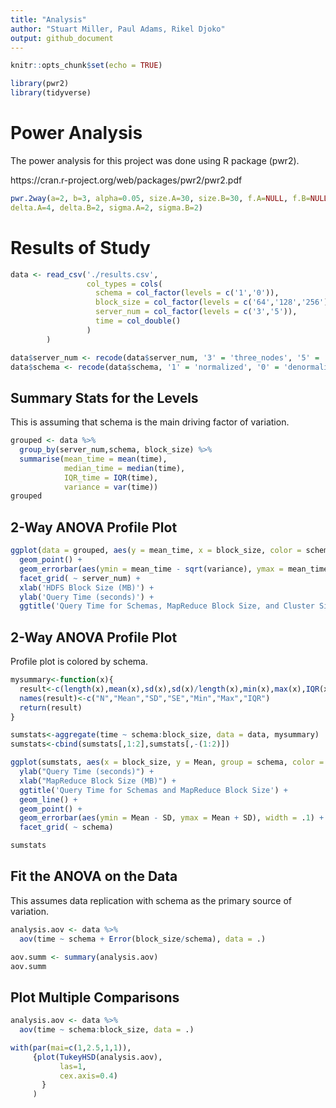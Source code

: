 ```yaml
---
title: "Analysis"
author: "Stuart Miller, Paul Adams, Rikel Djoko"
output: github_document
---
```


```r
knitr::opts_chunk$set(echo = TRUE)
```

```r
library(pwr2)
library(tidyverse)
```

# Power Analysis

The power analysis for this project was done using R package (pwr2).

https://cran.r-project.org/web/packages/pwr2/pwr2.pdf


```r

pwr.2way(a=2, b=3, alpha=0.05, size.A=30, size.B=30, f.A=NULL, f.B=NULL,
delta.A=4, delta.B=2, sigma.A=2, sigma.B=2)
```


# Results of Study

```r
data <- read_csv('./results.csv',
                 col_types = cols(
                   schema = col_factor(levels = c('1','0')),
                   block_size = col_factor(levels = c('64','128','256')),
                   server_num = col_factor(levels = c('3','5')),
                   time = col_double()
                 )
        )

data$server_num <- recode(data$server_num, '3' = 'three_nodes', '5' = 'five_nodes')
data$schema <- recode(data$schema, '1' = 'normalized', '0' = 'denormalized')
```

## Summary Stats for the Levels

This is assuming that schema is the main driving factor of variation.

```r
grouped <- data %>% 
  group_by(server_num,schema, block_size) %>% 
  summarise(mean_time = mean(time),
            median_time = median(time),
            IQR_time = IQR(time),
            variance = var(time))
grouped
```

## 2-Way ANOVA Profile Plot

```r
ggplot(data = grouped, aes(y = mean_time, x = block_size, color = schema)) +
  geom_point() +
  geom_errorbar(aes(ymin = mean_time - sqrt(variance), ymax = mean_time + sqrt(variance)), width = .1) +
  facet_grid( ~ server_num) + 
  xlab('HDFS Block Size (MB)') +
  ylab('Query Time (seconds)') +
  ggtitle('Query Time for Schemas, MapReduce Block Size, and Cluster Size')
```







## 2-Way ANOVA Profile Plot

Profile plot is colored by schema.

```r
mysummary<-function(x){
  result<-c(length(x),mean(x),sd(x),sd(x)/length(x),min(x),max(x),IQR(x))
  names(result)<-c("N","Mean","SD","SE","Min","Max","IQR")
  return(result)
}

sumstats<-aggregate(time ~ schema:block_size, data = data, mysummary)
sumstats<-cbind(sumstats[,1:2],sumstats[,-(1:2)])

ggplot(sumstats, aes(x = block_size, y = Mean, group = schema, color = schema)) +
  ylab("Query Time (seconds)") +
  xlab("MapReduce Block Size (MB)") +
  ggtitle('Query Time for Schemas and MapReduce Block Size') +
  geom_line() +
  geom_point() +
  geom_errorbar(aes(ymin = Mean - SD, ymax = Mean + SD), width = .1) +
  facet_grid( ~ schema)

sumstats
```



## Fit the ANOVA on the Data

This assumes data replication with schema as the primary source of variation.

```r
analysis.aov <- data %>% 
  aov(time ~ schema + Error(block_size/schema), data = .)

aov.summ <- summary(analysis.aov)
aov.summ
```

## Plot Multiple Comparisons



```r
analysis.aov <- data %>% 
  aov(time ~ schema:block_size, data = .)

with(par(mai=c(1,2.5,1,1)),
     {plot(TukeyHSD(analysis.aov),
           las=1,
           cex.axis=0.4)
       }
     )
```






